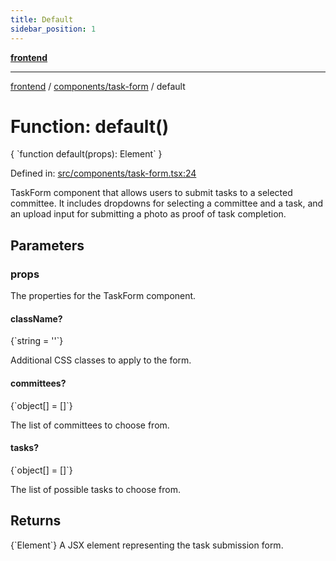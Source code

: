 ```yaml
---
title: Default
sidebar_position: 1
---
```



[**frontend**](../../..)

***

[frontend](../../..) / [components/task-form](..) / default

# Function: default()

<CodeBlock language="ts">
{ `function default(props): Element` }
</CodeBlock>

Defined in: [src/components/task-form.tsx:24](https://github.com/svsticky/CommitteeClash/blob/cf8a63ee123fe6ef8b9cc633622ca8c3bc6fa48a/frontend/src/components/task-form.tsx#L24)

TaskForm component that allows users to submit tasks to a selected committee.
It includes dropdowns for selecting a committee and a task, and an upload input for submitting
a photo as proof of task completion.

## Parameters

### props

The properties for the TaskForm component.

#### className?
<CodeBlock language="ts">
{`string = ''`}
</CodeBlock>

Additional CSS classes to apply to the form.

#### committees?
<CodeBlock language="ts">
{`object[] = []`}
</CodeBlock>

The list of committees to choose from.

#### tasks?
<CodeBlock language="ts">
{`object[] = []`}
</CodeBlock>

The list of possible tasks to choose from.

## Returns
<CodeBlock language="ts">
{`Element`}
</CodeBlock>
A JSX element representing the task submission form.
